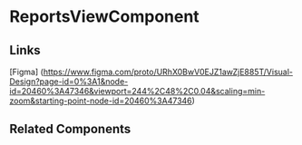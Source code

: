 <!-- reports-view.stories.mdx -->


<Meta title="QTD Components/Report/ReportsView/README" component={ReportsViewComponent} />

# ReportsViewComponent

<ArgsTable of={ReportsViewComponent} />

## Links

[Figma] (https://www.figma.com/proto/URhX0BwV0EJZ1awZjE885T/Visual-Design?page-id=0%3A1&node-id=20460%3A47346&viewport=244%2C48%2C0.04&scaling=min-zoom&starting-point-node-id=20460%3A47346)

## Related Components
